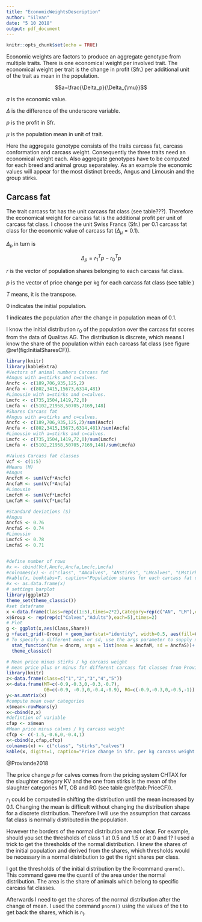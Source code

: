 ```yaml
---
title: "EconomicWeightsDescription"
author: "Silvan"
date: "5 10 2018"
output: pdf_document
---
```


```r
knitr::opts_chunk$set(echo = TRUE)
```

Economic weights are factors to produce an aggregate genotype from multiple traits.
There is one economical weight per involved trait.
The economical weight per trait is the change in profit (Sfr.) per additional unit of the trait as mean in the population.

$$a=\frac{\Delta_p}{\Delta_{\mu}}$$

$a$ is the economic value.

$\Delta$ is the difference of the underscore variable.

$p$ is the profit in Sfr.

$\mu$ is the population mean in unit of trait.

Here the aggregate genotype consists of the traits carcass fat, carcass conformation and carcass weight.
Consequently the three traits need an economical weight each.
Also aggregate genotypes have to be computed for each breed and animal group separateley.
As an example the economic values will appear for the most distinct breeds, Angus and Limousin and the group stirks.

## Carcass fat
The trait carcass fat has the unit carcass fat class (see table???).
Therefore the economical weight for carcass fat is the additional profit per unit of carcass fat class.
I choose the unit Swiss Francs (Sfr.) per 0.1 carcass fat class for the economic value of carcass fat ($\Delta_{\mu} = 0.1$).

$\Delta_p$ in turn is

$$\Delta_p=r_1^Tp-r_0^Tp$$

$r$ is the vector of population shares belonging to each carcass fat class.

$p$ is the vector of price change per kg for each carcass fat class (see table )

$T$ means, it is the transpose.

$0$ indicates the initial population.

$1$ indicates the population after the change in population mean of 0.1.


I know the initial distribution $r_0$ of the population over the carcass fat scores from the data of Qualitas AG.
The distribution is discrete, which means I know the share of the population within each carcass fat class (see figure \@ref(fig:InitialSharesCF)).

```r
library(knitr)
library(kableExtra)
#Vectors of animal numbers Carcass fat 
#Angus with a=stirks and c=calves.
Ancfc <- c(189,706,935,125,2)
Ancfa <- c(802,3415,15673,6314,481)
#Limousin with a=stirks and c=calves.
Lmcfc <- c(735,1504,1419,72,0)
Lmcfa <- c(5102,21958,50705,7169,148)
#Shares Carcass fat
#Angus with a=stirks and c=calves.
Ancfc <- c(189,706,935,125,2)/sum(Ancfc)
Ancfa <- c(802,3415,15673,6314,481)/sum(Ancfa)
#Limousin with a=stirks and c=calves.
Lmcfc <- c(735,1504,1419,72,0)/sum(Lmcfc)
Lmcfa <- c(5102,21958,50705,7169,148)/sum(Lmcfa)

#Values Carcass fat classes
Vcf <- c(1:5)
#Means (M)
#Angus
AncfcM <- sum(Vcf*Ancfc)
AncfaM <- sum(Vcf*Ancfa)
#Limousin
LmcfcM <- sum(Vcf*Lmcfc)
LmcfaM <- sum(Vcf*Lmcfa)

#Standard deviations (S)
#Angus
AncfcS <- 0.76
AncfaS <- 0.74
#Limousin
LmcfcS <- 0.78
LmcfaS <- 0.71


#define number of rows
#x <- cbind(Vcf,Ancfc,Ancfa,Lmcfc,Lmcfa)
#colnames(x) <- c("class", "ANcalves", "ANstirks", "LMcalves", "LMstirks")
#kable(x, booktabs=T, caption="Population shares for each carcass fat class in Angus and Limousin calves and stirks (Kunz, 2018)")
#x <- as.data.frame(x)
# settings barplot
library(ggplot2)
theme_set(theme_classic())
#set dataframe
x <-data.frame(Class=rep(c(1:5),times=2*2),Category=rep(c("AN", "LM"),each=10), Share=c(Ancfc,Ancfa,Lmcfc,Lmcfa))
x$Group <- rep(rep(c("Calves","Adults"),each=5),times=2)
# Plot
g <- ggplot(x,aes(Class,Share))
g +facet_grid(~Group) + geom_bar(stat="identity", width=0.5, aes(fill=Category), position="dodge")+
# To specify a different mean or sd, use the args parameter to supply new values
  stat_function(fun = dnorm, args = list(mean = AncfaM, sd = AncfaS))+
  theme_classic()
```

```r
# Mean price minus stirks / kg carcass weight
# mean price plus or minus for different carcass fat classes from Proviande 2018, week 33.
library(knitr)
z<-data.frame(class=c("1","2","3","4","5"))
x<-data.frame(MT=c(-0.9,-0.3,0,-0.3,-0.7), 
              OB=c(-0.9, -0.3,0,-0.4,-0.9), RG=c(-0.9,-0.3,0,-0.5,-1))
y<-as.matrix(x)
#compute mean over categories
x$mean<-rowMeans(y)
x<-cbind(z,x) 
#defintion of variable
cfap <- x$mean
#Mean price minus calves / kg carcass weight
cfcp <- c(-1.5,-0.6,0,-0.4,1)
x<-cbind(z,cfap,cfcp)
colnames(x) <- c("class", "stirks","calves")
kable(x, digits=1, caption="Price change in Sfr. per kg carcass weight for each carcass fat class in stirks and calves (Proviande, 2018).")
```
@Proviande2018

The price change $p$ for calves comes from the pricing system CHTAX for the slaughter category KV and the one from stirks is the mean of the slaughter categories MT, OB and RG (see table \@ref(tab:PriceCF)).

$r_1$ could be computed in shifting the distribution until the mean increased by 0.1.
Changing the mean is difficult without changing the distribution shape for a discrete distribution.
Therefore I will use the assumption that carcass fat class is normally distributed in the population.

However the borders of the normal distribution are not clear.
For example, should you set the thresholds of class 1 at 0.5 and 1.5 or at 0 and 1?
I used a trick to get the thresholds of the normal distribution.
I knew the shares of the initial population and derived from the shares, which thresholds would be necessary in a normal distribution to get the right shares per class.

I got the thresholds of the initial distribution by the R-command `qnorm()`. 
This command gave me the quantil of the area under the normal distribution.
The area is the share of animals which belong to specific carcass fat classes.

Afterwards I need to get the shares of the normal distribution after the change of mean.
I used the command `pnorm()` using the values of the t to get back the shares, which is $r_1$.


